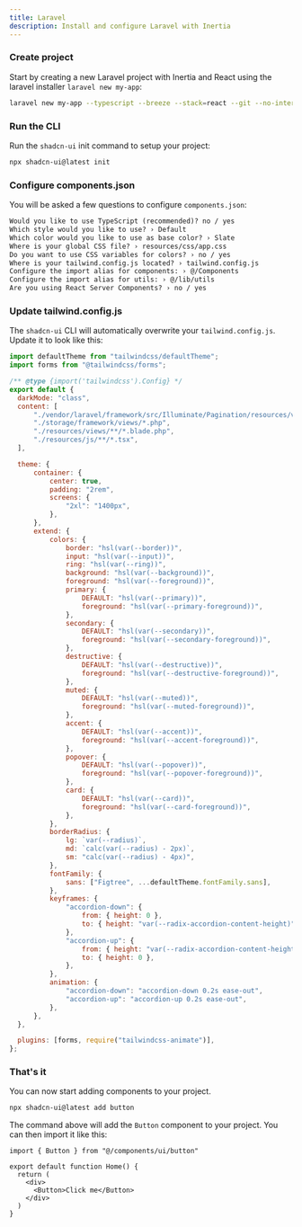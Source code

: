 ```yaml
---
title: Laravel
description: Install and configure Laravel with Inertia
---
```


<Steps>

### Create project

Start by creating a new Laravel project with Inertia and React using the laravel installer `laravel new my-app`:

```bash
laravel new my-app --typescript --breeze --stack=react --git --no-interaction
```
### Run the CLI

Run the `shadcn-ui` init command to setup your project:

```bash
npx shadcn-ui@latest init
```

### Configure components.json

You will be asked a few questions to configure `components.json`:

```txt showLineNumbers
Would you like to use TypeScript (recommended)? no / yes
Which style would you like to use? › Default
Which color would you like to use as base color? › Slate
Where is your global CSS file? › resources/css/app.css
Do you want to use CSS variables for colors? › no / yes
Where is your tailwind.config.js located? › tailwind.config.js
Configure the import alias for components: › @/Components
Configure the import alias for utils: › @/lib/utils
Are you using React Server Components? › no / yes
```

### Update tailwind.config.js

The `shadcn-ui` CLI will automatically overwrite your `tailwind.config.js`. Update it to look like this:
  ```js
  import defaultTheme from "tailwindcss/defaultTheme";
import forms from "@tailwindcss/forms";

/** @type {import('tailwindcss').Config} */
export default {
    darkMode: "class",
    content: [
        "./vendor/laravel/framework/src/Illuminate/Pagination/resources/views/*.blade.php",
        "./storage/framework/views/*.php",
        "./resources/views/**/*.blade.php",
        "./resources/js/**/*.tsx",
    ],

    theme: {
        container: {
            center: true,
            padding: "2rem",
            screens: {
                "2xl": "1400px",
            },
        },
        extend: {
            colors: {
                border: "hsl(var(--border))",
                input: "hsl(var(--input))",
                ring: "hsl(var(--ring))",
                background: "hsl(var(--background))",
                foreground: "hsl(var(--foreground))",
                primary: {
                    DEFAULT: "hsl(var(--primary))",
                    foreground: "hsl(var(--primary-foreground))",
                },
                secondary: {
                    DEFAULT: "hsl(var(--secondary))",
                    foreground: "hsl(var(--secondary-foreground))",
                },
                destructive: {
                    DEFAULT: "hsl(var(--destructive))",
                    foreground: "hsl(var(--destructive-foreground))",
                },
                muted: {
                    DEFAULT: "hsl(var(--muted))",
                    foreground: "hsl(var(--muted-foreground))",
                },
                accent: {
                    DEFAULT: "hsl(var(--accent))",
                    foreground: "hsl(var(--accent-foreground))",
                },
                popover: {
                    DEFAULT: "hsl(var(--popover))",
                    foreground: "hsl(var(--popover-foreground))",
                },
                card: {
                    DEFAULT: "hsl(var(--card))",
                    foreground: "hsl(var(--card-foreground))",
                },
            },
            borderRadius: {
                lg: `var(--radius)`,
                md: `calc(var(--radius) - 2px)`,
                sm: "calc(var(--radius) - 4px)",
            },
            fontFamily: {
                sans: ["Figtree", ...defaultTheme.fontFamily.sans],
            },
            keyframes: {
                "accordion-down": {
                    from: { height: 0 },
                    to: { height: "var(--radix-accordion-content-height)" },
                },
                "accordion-up": {
                    from: { height: "var(--radix-accordion-content-height)" },
                    to: { height: 0 },
                },
            },
            animation: {
                "accordion-down": "accordion-down 0.2s ease-out",
                "accordion-up": "accordion-up 0.2s ease-out",
            },
        },
    },

    plugins: [forms, require("tailwindcss-animate")],
};
  ```


### That's it

You can now start adding components to your project.

```bash
npx shadcn-ui@latest add button
```

The command above will add the `Button` component to your project. You can then import it like this:

```tsx {1,6} showLineNumbers
import { Button } from "@/components/ui/button"

export default function Home() {
  return (
    <div>
      <Button>Click me</Button>
    </div>
  )
}
```

</Steps>
